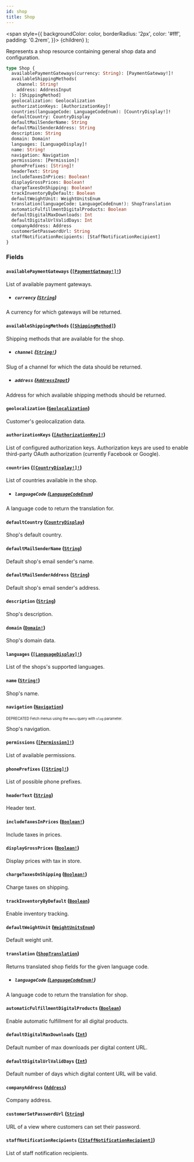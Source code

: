 ```yaml
---
id: shop
title: Shop
---
```


<span
style={{
      backgroundColor: color,
      borderRadius: '2px',
      color: '#fff',
      padding: '0.2rem',
    }}>
{children}
</span>
);

Represents a shop resource containing general shop data and configuration.

```graphql
type Shop {
  availablePaymentGateways(currency: String): [PaymentGateway!]!
  availableShippingMethods(
    channel: String!
    address: AddressInput
  ): [ShippingMethod]
  geolocalization: Geolocalization
  authorizationKeys: [AuthorizationKey]!
  countries(languageCode: LanguageCodeEnum): [CountryDisplay!]!
  defaultCountry: CountryDisplay
  defaultMailSenderName: String
  defaultMailSenderAddress: String
  description: String
  domain: Domain!
  languages: [LanguageDisplay]!
  name: String!
  navigation: Navigation
  permissions: [Permission]!
  phonePrefixes: [String]!
  headerText: String
  includeTaxesInPrices: Boolean!
  displayGrossPrices: Boolean!
  chargeTaxesOnShipping: Boolean!
  trackInventoryByDefault: Boolean
  defaultWeightUnit: WeightUnitsEnum
  translation(languageCode: LanguageCodeEnum!): ShopTranslation
  automaticFulfillmentDigitalProducts: Boolean
  defaultDigitalMaxDownloads: Int
  defaultDigitalUrlValidDays: Int
  companyAddress: Address
  customerSetPasswordUrl: String
  staffNotificationRecipients: [StaffNotificationRecipient]
}
```

### Fields

#### `availablePaymentGateways` ([`[PaymentGateway!]!`](/api-reference/objects/payment-gateway.mdx))

List of available payment gateways.

- ##### `currency` ([`String`](/api-reference/scalars/string.mdx))

A currency for which gateways will be returned.

#### `availableShippingMethods` ([`[ShippingMethod]`](/api-reference/objects/shipping-method.mdx))

Shipping methods that are available for the shop.

- ##### `channel` ([`String!`](/api-reference/scalars/string.mdx))

Slug of a channel for which the data should be returned.

- ##### `address` ([`AddressInput`](/api-reference/inputs/address-input.mdx))

Address for which available shipping methods should be returned.

#### `geolocalization` ([`Geolocalization`](/api-reference/objects/geolocalization.mdx))

Customer's geolocalization data.

#### `authorizationKeys` ([`[AuthorizationKey]!`](/api-reference/objects/authorization-key.mdx))

List of configured authorization keys. Authorization keys are used to enable third-party OAuth authorization (currently Facebook or Google).

#### `countries` ([`[CountryDisplay!]!`](/api-reference/objects/country-display.mdx))

List of countries available in the shop.

- ##### `languageCode` ([`LanguageCodeEnum`](/api-reference/enums/language-code-enum.mdx))

A language code to return the translation for.

#### `defaultCountry` ([`CountryDisplay`](/api-reference/objects/country-display.mdx))

Shop's default country.

#### `defaultMailSenderName` ([`String`](/api-reference/scalars/string.mdx))

Default shop's email sender's name.

#### `defaultMailSenderAddress` ([`String`](/api-reference/scalars/string.mdx))

Default shop's email sender's address.

#### `description` ([`String`](/api-reference/scalars/string.mdx))

Shop's description.

#### `domain` ([`Domain!`](/api-reference/objects/domain.mdx))

Shop's domain data.

#### `languages` ([`[LanguageDisplay]!`](/api-reference/objects/language-display.mdx))

List of the shops's supported languages.

#### `name` ([`String!`](/api-reference/scalars/string.mdx))

Shop's name.

#### `navigation` ([`Navigation`](/api-reference/objects/navigation.mdx))

<sub><sup><Tag color="#ffba00">DEPRECATED</Tag> Fetch menus using the `menu` query with `slug` parameter.</sup></sub>

Shop's navigation.

#### `permissions` ([`[Permission]!`](/api-reference/objects/permission.mdx))

List of available permissions.

#### `phonePrefixes` ([`[String]!`](/api-reference/scalars/string.mdx))

List of possible phone prefixes.

#### `headerText` ([`String`](/api-reference/scalars/string.mdx))

Header text.

#### `includeTaxesInPrices` ([`Boolean!`](/api-reference/scalars/boolean.mdx))

Include taxes in prices.

#### `displayGrossPrices` ([`Boolean!`](/api-reference/scalars/boolean.mdx))

Display prices with tax in store.

#### `chargeTaxesOnShipping` ([`Boolean!`](/api-reference/scalars/boolean.mdx))

Charge taxes on shipping.

#### `trackInventoryByDefault` ([`Boolean`](/api-reference/scalars/boolean.mdx))

Enable inventory tracking.

#### `defaultWeightUnit` ([`WeightUnitsEnum`](/api-reference/enums/weight-units-enum.mdx))

Default weight unit.

#### `translation` ([`ShopTranslation`](/api-reference/objects/shop-translation.mdx))

Returns translated shop fields for the given language code.

- ##### `languageCode` ([`LanguageCodeEnum!`](/api-reference/enums/language-code-enum.mdx))

A language code to return the translation for shop.

#### `automaticFulfillmentDigitalProducts` ([`Boolean`](/api-reference/scalars/boolean.mdx))

Enable automatic fulfillment for all digital products.

#### `defaultDigitalMaxDownloads` ([`Int`](/api-reference/scalars/int.mdx))

Default number of max downloads per digital content URL.

#### `defaultDigitalUrlValidDays` ([`Int`](/api-reference/scalars/int.mdx))

Default number of days which digital content URL will be valid.

#### `companyAddress` ([`Address`](/api-reference/objects/address.mdx))

Company address.

#### `customerSetPasswordUrl` ([`String`](/api-reference/scalars/string.mdx))

URL of a view where customers can set their password.

#### `staffNotificationRecipients` ([`[StaffNotificationRecipient]`](/api-reference/objects/staff-notification-recipient.mdx))

List of staff notification recipients.
